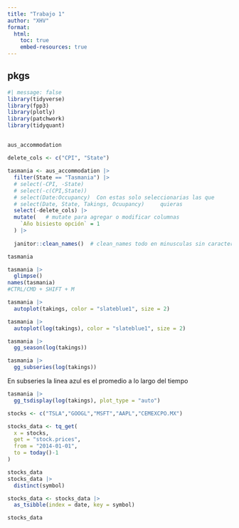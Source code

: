 ```yaml
---
title: "Trabajo 1"
author: "XHV"
format: 
  html:
    toc: true
    embed-resources: true
---
```


## pkgs

```r
#| message: false
library(tidyverse)
library(fpp3)
library(plotly)
library(patchwork)
library(tidyquant)
```

## 

```r
aus_accommodation
```

```r



delete_cols <- c("CPI", "State")

tasmania <- aus_accommodation |>
  filter(State == "Tasmania") |>
  # select(-CPI, -State)
  # select(-c(CPI,State))
  # select(Date:Occupancy)  Con estas solo seleccionarias las que 
  # select(Date, State, Takings, Ocuupancy)     quieras
  select(-delete_cols) |>
  mutate(   # mutate para agregar o modificar columnas
    `Año bisiesto opción` = 1
  ) |>
  
  janitor::clean_names()  # clean_names todo en minusculas sin caracteres especiales

tasmania

tasmania |>
  glimpse()
names(tasmania)
#CTRL/CMD + SHIFT + M
```

```r
tasmania |>
  autoplot(takings, color = "slateblue1", size = 2)
```

```r
tasmania |>
  autoplot(log(takings), color = "slateblue1", size = 2)
```

```r
tasmania |>
  gg_season(log(takings))

tasmania |>
  gg_subseries(log(takings))
```
En subseries la linea azul es el promedio a lo largo del tiempo

```r
tasmania |>
  gg_tsdisplay(log(takings), plot_type = "auto")
```

```r
stocks <- c("TSLA","GOOGL","MSFT","AAPL","CEMEXCPO.MX")

stocks_data <- tq_get(
  x = stocks,
  get = "stock.prices",
  from = "2014-01-01",
  to = today()-1
)

stocks_data
stocks_data |>
  distinct(symbol)

stocks_data <- stocks_data |>
  as_tsibble(index = date, key = symbol)

stocks_data
```




